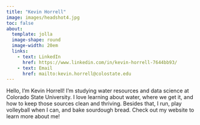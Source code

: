 ```yaml
---
title: "Kevin Horrell"
image: images/headshot4.jpg
toc: false
about: 
  template: jolla
  image-shape: round
  image-width: 20em
  links: 
    - text: LinkedIn
      href: https://www.linkedin.com/in/kevin-horrell-7644bb93/
    - text: Email
      href: mailto:kevin.horrell@colostate.edu
---
```


Hello, I'm Kevin Horrell! I'm studying water resources and data science at Colorado State University. I love learning about water, where we get it, and how to keep those sources clean and thriving. Besides that, I run, play volleyball when I can, and bake sourdough bread. Check out my website to learn more about me!
